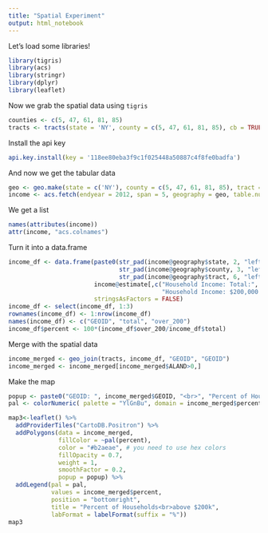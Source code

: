 ```yaml
---
title: "Spatial Experiment"
output: html_notebook
---
```


Let's load some libraries!
```r
library(tigris)
library(acs)
library(stringr)
library(dplyr)
library(leaflet)
```

Now we grab the spatial data using `tigris`

```r
counties <- c(5, 47, 61, 81, 85)
tracts <- tracts(state = 'NY', county = c(5, 47, 61, 81, 85), cb = TRUE)
```

Install the api key
```r
api.key.install(key = '118ee80eba3f9c1f025448a50887c4f8fe0badfa')
```

And now we get the tabular data
```r
geo <- geo.make(state = c('NY'), county = c(5, 47, 61, 81, 85), tract = "*")
income <- acs.fetch(endyear = 2012, span = 5, geography = geo, table.number = "B19001", col.names = "pretty")
```

We get a list
```r
names(attributes(income))
attr(income, "acs.colnames")
```

Turn it into a data.frame
```r
income_df <- data.frame(paste0(str_pad(income@geography$state, 2, "left", pad = "0"),
                               str_pad(income@geography$county, 3, "left", pad = "0"),
                               str_pad(income@geography$tract, 6, "left", pad = "0")),
                        income@estimate[,c("Household Income: Total:",
                                           "Household Income: $200,000 or more")],
                        stringsAsFactors = FALSE)
income_df <- select(income_df, 1:3)
rownames(income_df) <- 1:nrow(income_df)
names(income_df) <- c("GEOID", "total", "over_200")
income_df$percent <- 100*(income_df$over_200/income_df$total)
```

Merge with the spatial data
```r
income_merged <- geo_join(tracts, income_df, "GEOID", "GEOID")
income_merged <- income_merged[income_merged$ALAND>0,]
```

Make the map
```r
popup <- paste0("GEOID: ", income_merged$GEOID, "<br>", "Percent of Households above $200k: ", round(income_merged$percent,2))
pal <- colorNumeric( palette = "YlGnBu", domain = income_merged$percent)

map3<-leaflet() %>%
  addProviderTiles("CartoDB.Positron") %>%
  addPolygons(data = income_merged, 
              fillColor = ~pal(percent), 
              color = "#b2aeae", # you need to use hex colors
              fillOpacity = 0.7, 
              weight = 1, 
              smoothFactor = 0.2,
              popup = popup) %>%
  addLegend(pal = pal, 
            values = income_merged$percent, 
            position = "bottomright", 
            title = "Percent of Households<br>above $200k",
            labFormat = labelFormat(suffix = "%")) 
map3
```
